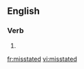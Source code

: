 ==English==

===Verb===
{{head|en|verb form}}

# {{en-past of|misstate}}

[[fr:misstated]]
[[vi:misstated]]